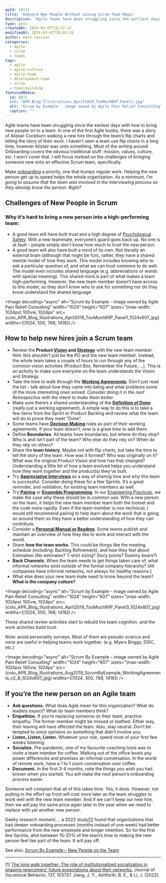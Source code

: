 ```yaml
---
wpId: 16111
title: 'Onboard New People Without Losing Scrum Team Magic'
description: 'Agile teams have been struggling since the earliest days with how to bring new people on to a team. In one of the first Agile books, there was a story of Alistair Cockburn walking a new hire through the team''s flip charts and telling the story of their work. I haven''t seen a team use ...'
type: post
createdAt: 2024-03-07T18:37:12
modifiedAt: 2024-03-07T20:03:26
author: mark-levison
categories:
  - agile
  - scrum
  - teams
tags:
  - agile
  - agile-culture
  - agile-team
  - development-team
  - scrum
  - team-building
featuredMedia:
  id: 8871
  src: "APR_Blog-Illustrations_April2019_TooMuchWIP_Panel1.jpg"
  alt: "Scrum by Example - image owned by Agile Pain Relief Consulting"
  caption: ""
---
```





Agile teams have been struggling since the earliest days with how to bring new people on to a team. In one of the first Agile books, there was a story of Alistair Cockburn walking a new hire through the team’s flip charts and telling the story of their work. I haven’t seen a team use flip charts in a long time, however Alistair was onto something. Most of the writing around Onboarding covers the obvious traditional stuff: mission, values, culture, etc. I won’t cover that. I will focus instead on the challenges of bringing someone new onto an effective Scrum team, specifically.

Make [onboarding](/glossary/onboarding) a priority, one that trumps regular work. Helping the new person get up to speed helps the whole organization. _As a minimum, I’m going to assume that the team was involved in the interviewing process so they already know the person. Right?_

## Challenges of New People in Scrum

### Why it’s hard to bring a new person into a high-performing team:

*   A good team will have built trust and a high degree of [Psychological Safety](/glossary/psychological-safety). With a new teammate, everyone’s guard goes back up. No one is at fault – people simply don’t know how much to trust the new person.
*   A good team will also have built a mind of its own. Not _literally_ an external brain (although that might be fun), rather, they have a shared mental model of how they work. This model includes knowing who to ask a particular question of, and what we can trust someone to do well. The model even includes shared language (e.g. abbreviations or words with special meaning). This shared mind is part of what makes a team high-performing. However, the new team member doesn’t have access to this model, so they don’t know who to ask for something nor do they know understand the shared language.

<Image decoding="async" alt="Scrum by Example - image owned by Agile Pain Relief Consulting" width="1024" height="607" sizes="(max-width: 1024px) 100vw, 1024px" src={colo_APR_Blog_Illustrations_April2019_TooMuchWIP_Panel1_1024x607_jpg} widths={[1024, 300, 768, 1416]} />

## How to help new hires join a Scrum team

*   Review the **Product [Vision](/glossary/vision) and [Strategy](/glossary/roadmaps-and-strategy)** with the new team member. Hint: this shouldn’t just be the PO and the new team member. Instead, the whole team takes a couple of hours to run through any of the common vision activities (Product Box, Remember the Future, …). This is an activity to make sure everyone on the team understands the Vision and Strategy.
*   Take the time to walk through the [**Working Agreements**](/glossary/working-agreements). Don’t just read the list – talk about how they came into being and what problems some of the more interesting ones solved. _Consider doing it in the next Retrospective with the intent to make them better._
*   Make sure there’s a shared understanding of the [**Definition of Done**](/glossary/definition-of-done) (really just a working agreement). A simple way to do this is to take a few items from the Sprint or Product Backlog and review what the team will do to prove they meet “Done”.
*   Some teams have [**Decision Making**](/glossary/decision-making-tools) rules as part of their working agreements. If your team doesn’t, now is a great time to add them.
*   Define **Boundaries**. All teams have boundaries, but where do they stop? Who is and isn’t part of the team? Who else do they rely on? When do they rely on others?
*   Share the **team history**. Maybe not with flip charts, but take the time to tell the story of the team. How was it formed? Who was originally on it? What was the original Product Vision and how has that changed? Understanding a little bit of how a team evolved helps you understand how they work together and the product(s) they’ve built.
*   Try [**Appreciative Interviews**](https://www.liberatingstructures.com/5-appreciative-interviews-ai/) as a way of sharing how and why this team is successful. Consider doing these for a few Sprints. It’s a great reminder, and validation, for existing team members as well.
*   Try [**Pairing**](/glossary/pair-programming) or [**Ensemble Programming**](/glossary/ensemble-programming). In our [Engineering Practices](/glossary/agile-engineering-practices), we make the case why these should be in common use. With a new person on the team, it helps the new team member learn both the toolset and the code more rapidly. Even if the team member is non-technical, I would still recommend pairing to help learn about the work that is going on around them so they have a better understanding of how they can contribute.
*   Consider a [**Personal Manual or Readme**](/glossary/personal-readme). Some teams publish and maintain an overview of how they like to work and interact with the world.
*   Share **how the team works**. This could be things like the meeting schedule (including: Backlog Refinement), and how they feel about Estimation (No estimates? T-shirt sizing? Story points? Gummy bears?)
*   **Back Channels**. When the team needs to get things taken care of, what informal networks exist outside of the formal company hierarchy? (All companies have informal networks, not always for healthy reasons.)
*   What else does your new team mate need to know beyond the team? **What is the company culture?**

<Image decoding="async" alt="Scrum by Example - image owned by Agile Pain Relief Consulting" width="1024" height="607" sizes="(max-width: 1024px) 100vw, 1024px" src={colo_APR_Blog_Illustrations_April2019_TooMuchWIP_Panel3_1024x607_jpg} widths={[1024, 300, 768, 1416]} />

These shared review activities start to rebuild the team cognition, and the work activities build trust.

Note: avoid personality surveys. Most of them are pseudo-science and none are useful in helping teams work together. (e.g. Myers Briggs, DISC, etc.)

<Image decoding="async" alt="Scrum By Example – image owned by Agile Pain Relief Consulting" width="1024" height="607" sizes="(max-width: 1024px) 100vw, 1024px" src={colo_APR_Blog_Illustrations_Aug2019_ScrumByExample_WorkingAgreements_v2_B_1024x607_jpg} widths={[1024, 300, 768, 1416]} />

## If you’re the new person on an Agile team

*   **Ask questions.** What does Agile mean for this organization? What do leaders expect? What do team members think?
*   **Empathize.** If you’re replacing someone on their team, practice empathy. The former member might be missed or loathed. Either way, their leaving will have affected the team. Also, stay neutral. Don’t be tempted to voice opinions on something that didn’t involve you.
*   **Listen, Listen, Listen.** Whatever your role, spend most of your first few weeks listening.
*   **Socialize.** Pre-pandemic, one of my favourite coaching tools was to invite a team member for coffee. Walking out of the office levels any power differences and promises an informal conversation. In the world of remote work, have a 1 to 1 zoom conversation over coffee.
*   **Document.** In the first 3-4 months, note the things you wish you had known when you started. You will make the next person’s onboarding process easier.

Someone will complain that all of this takes time. Yes, it does. However, not putting in the effort up front will cost more later as the team struggles to work well with the new team member. And if we can’t keep our new hire, then we will pay the same price again later in the year when we need to replace with yet another new person.

Geeky research moment…. a 2022 study\[[1](#footnotes)\] found that organizations that had deeper onboarding processes (months instead of one week) had better performance from the new employee and longer retention. So for the first few Sprints, allot between 15–20% of the team’s time to making the new person feel like part of the team. It will pay off.

See also: [Scrum By Example – New People on the Team](/blog/scrummaster-tales-new-people-on-the-team.html)

* * *

\[1\] [The long walk together: The role of institutionalized socialization in shaping newcomers’ future expectations about their networks.](https://doi.org/10.1016/j.jvb.2022.103757) Journal of Vocational Behavior, 137, 103757. Jiang, J. Y., Ashforth, B. E., & Li, J. (2022).